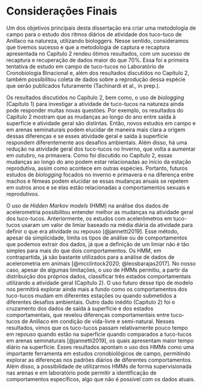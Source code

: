 # Considerações Finais {-}

Um dos objetivos principais desta dissertação era criar uma metodologia de campo para o estudo dos ritmos diários de atividade dos tuco-tuco de Anillaco na natureza, utilizando biologgers. Nesse sentido, consideramos que tivemos sucesso e que a metodologia de captura e recaptura apresentada no Capítulo 2 rendeu ótimos resultados, com um sucesso de recaptura e recuperação de dados maior do que 70%. Essa foi a primeira tentativa de estudo em campo de tuco-tucos no Laboratório de Cronobiologia Binacional e, além dos resultados discutidos no Capítulo 2, também possibilitou coleta de dados sobre a reprodução dessa espécie que serão publicados futuramente (Tachinardi et al., in prep.).

Os resultados discutidos no Capítulo 2, bem como, o uso de _biologging_ (Capítulo 1) para investigar a atividade de tuco-tucos na natureza ainda pode responder muitas novas questões. Por exemplo, os resultados do Capítulo 2 mostram que as mudanças ao longo do ano entre saída à superfície e atividade geral são distintas. Então, novos estudos em campo e em arenas seminaturais podem elucidar de maneira mais clara a origem dessas diferenças e se esses atividade geral e saída à superfície respondem diferentemente aos desafios ambientais. Além disso, há uma redução na atividade geral dos tuco-tucos no Inverno, que volta a aumentar em outubro, na primavera. Como foi discutido no Capítulo 2, essas mudanças ao longo do ano podem estar relacionadas ao início da estação reprodutiva, assim como acontece em outras espécies. Portanto, futuros estudos de _biologging_ focados no inverno e primavera e na diferença entre machos e fêmeas podem elucidar se essas mudanças anuais se repetem em outros anos e se elas estão relacionadas a comportamentos sexuais e reprodutivos.

O uso de _Hidden_ _Markov_ _models_ (HMM) na análise dos dados de acelerometria possibilitou entender melhor as mudanças na atividade geral dos tuco-tucos. Anteriormente, os estudos com acelerômetros em tuco-tucos usaram um valor de limiar baseado na média diária da atividade para definir o que era atividade ou repouso [@jannetti2019]. Esse método, apesar da simplicidade, limita os tipos de análise ou de comportamentos que podemos extrair dos dados, já que a definição de um limiar não é tão simples para mais do que dois comportamentos. Os HMM, em contrapartida, já são bastante utilizados para a análise de dados de acelerometria em animais [@mcclintock2020; @leosbarajas2017]. No nosso caso, apesar de algumas limitações, o uso de HMMs permitiu, a partir da distribuição dos próprios dados, classificar três estados comportamentais utilizando a atividade geral (Capítulo 2). O uso futuro desse tipo de modelo nos permitirá explorar ainda mais a fundo como os comportamentos dos tuco-tucos mudam em diferentes estações ou quando submetidos a diferentes desafios ambientais. Outro dado inédito (Capítulo 2) foi o cruzamento dos dados de saída à superfície e dos estados comportamentais, que revelou diferenças comportamentais entre tuco-tucos de Anillaco em condição de vida-livre e semi-natural. Nesses resultados, vimos que os tuco-tucos passam relativamente pouco tempo em repouso quando estão na superfície quando comparados a  tuco-tucos em arenas seminaturais [@jannetti2019], os quais apresentam maior tempo diário na superfície. Esses resultados apontam o uso dos HMMs como uma importante ferramenta em estudos cronobiológicos de campo, permitindo explorar as diferenças nos padrões diários de diferentes comportamentos. Além disso, a possibilidade de utilizarmos HMMs de forma supervisionada nas arenas e em laboratório pode permitir a identificação de comportamentos específicos, algo que não é possível com os dados atuais.

